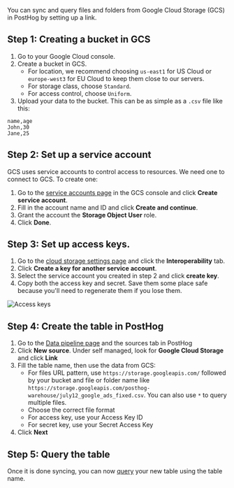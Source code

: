 You can sync and query files and folders from Google Cloud Storage (GCS) in PostHog by setting up a link.

## Step 1: Creating a bucket in GCS

1. Go to your Google Cloud console.
2. Create a bucket in GCS. 
    - For location, we recommend choosing `us-east1` for US Cloud or `europe-west3` for EU Cloud to keep them close to our servers.
    - For storage class, choose `Standard`.
    - For access control, choose `Uniform`.
3. Upload your data to the bucket. This can be as simple as a `.csv` file like this:

```csv
name,age
John,30
Jane,25
```

## Step 2: Set up a service account

GCS uses service accounts to control access to resources. We need one to connect to GCS. To create one:

1. Go to the [service accounts page](https://console.cloud.google.com/iam-admin/serviceaccounts) in the GCS console and click **Create service account**.
2. Fill in the account name and ID and click **Create and continue**.
3. Grant the account the **Storage Object User** role.
4. Click **Done**.

## Step 3: Set up access keys.

1. Go to the [cloud storage settings page](https://console.cloud.google.com/storage/settings) and click the **Interoperability** tab.
2. Click **Create a key for another service account**.
3. Select the service account you created in step 2 and click **create key**.
4. Copy both the access key and secret. Save them some place safe because you'll need to regenerate them if you lose them.

![Access keys](https://res.cloudinary.com/dmukukwp6/image/upload/Clean_Shot_2024_07_17_at_12_57_42_2x_ace42b1d0e.png)

## Step 4: Create the table in PostHog

1. Go to the [Data pipeline page](https://us.posthog.com/pipeline/sources) and the sources tab in PostHog
2. Click **New source**. Under self managed, look for **Google Cloud Storage** and click **Link**
3. Fill the table name, then use the data from GCS: 
    - For files URL pattern, use `https://storage.googleapis.com/` followed by your bucket and file or folder name like `https://storage.googleapis.com/posthog-warehouse/july12_google_ads_fixed.csv`. You can also use `*` to query multiple files.
    - Choose the correct file format
    - For access key, use your Access Key ID
    - For secret key, use your Secret Access Key
4. Click **Next**

<ProductScreenshot
    imageLight="https://res.cloudinary.com/dmukukwp6/image/upload/Clean_Shot_2024_07_17_at_13_03_25_2x_0ec0ddecaf.png"
    imageDark="https://res.cloudinary.com/dmukukwp6/image/upload/Clean_Shot_2024_07_17_at_13_03_43_2x_465b2300b3.png"
    alt="GCS source configuration form"
    classes="rounded"
/>

## Step 5: Query the table

Once it is done syncing, you can now [query](/docs/data-warehouse/query) your new table using the table name.